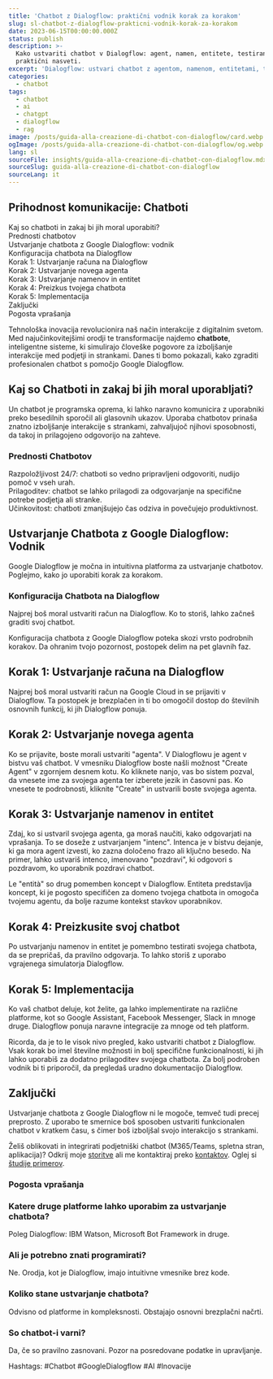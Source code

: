 ```yaml
---
title: 'Chatbot z Dialogflow: praktični vodnik korak za korakom'
slug: sl-chatbot-z-dialogflow-prakticni-vodnik-korak-za-korakom
date: 2023-06-15T00:00:00.000Z
status: publish
description: >-
  Kako ustvariti chatbot v Dialogflow: agent, namen, entitete, testiranje in integracije. Prednosti, nastavitev in
  praktični nasveti.
excerpt: 'Dialogflow: ustvari chatbot z agentom, namenom, entitetami, testiranjem in integracijami.'
categories:
  - chatbot
tags:
  - chatbot
  - ai
  - chatgpt
  - dialogflow
  - rag
image: /posts/guida-alla-creazione-di-chatbot-con-dialogflow/card.webp
ogImage: /posts/guida-alla-creazione-di-chatbot-con-dialogflow/og.webp
lang: sl
sourceFile: insights/guida-alla-creazione-di-chatbot-con-dialogflow.mdx
sourceSlug: guida-alla-creazione-di-chatbot-con-dialogflow
sourceLang: it
---
```



<BreakoutImage src="/posts/guida-alla-creazione-di-chatbot-con-dialogflow/cover.webp" alt="Interfaccia di Google Dialogflow con agent e intent" />










## **Prihodnost komunikacije: Chatboti**
Kaj so chatboti in zakaj bi jih moral uporabiti?  
Prednosti chatbotov  
Ustvarjanje chatbota z Google Dialogflow: vodnik  
Konfiguracija chatbota na Dialogflow  
Korak 1: Ustvarjanje računa na Dialogflow  
Korak 2: Ustvarjanje novega agenta  
Korak 3: Ustvarjanje namenov in entitet  
Korak 4: Preizkus tvojega chatbota  
Korak 5: Implementacija  
Zaključki  
Pogosta vprašanja

Tehnološka inovacija revolucionira naš način interakcije z digitalnim svetom. Med najučinkovitejšimi orodji te transformacije najdemo **chatbote**, inteligentne sisteme, ki simulirajo človeške pogovore za izboljšanje interakcije med podjetji in strankami. Danes ti bomo pokazali, kako zgraditi profesionalen chatbot s pomočjo Google Dialogflow.



## **Kaj so Chatboti in zakaj bi jih moral uporabljati?**

Un chatbot je programska oprema, ki lahko naravno komunicira z uporabniki preko besedilnih sporočil ali glasovnih ukazov. Uporaba chatbotov prinaša znatno izboljšanje interakcije s strankami, zahvaljujoč njihovi sposobnosti, da takoj in prilagojeno odgovorijo na zahteve.



### **Prednosti Chatbotov**



Razpoložljivost 24/7: chatboti so vedno pripravljeni odgovoriti, nudijo pomoč v vseh urah.  
Prilagoditev: chatbot se lahko prilagodi za odgovarjanje na specifične potrebe podjetja ali stranke.  
Učinkovitost: chatboti zmanjšujejo čas odziva in povečujejo produktivnost.

## **Ustvarjanje Chatbota z Google Dialogflow: Vodnik**

Google Dialogflow je močna in intuitivna platforma za ustvarjanje chatbotov. Poglejmo, kako jo uporabiti korak za korakom.



### **Konfiguracija Chatbota na Dialogflow**

Najprej boš moral ustvariti račun na Dialogflow. Ko to storiš, lahko začneš graditi svoj chatbot.



Konfiguracija chatbota z Google Dialogflow poteka skozi vrsto podrobnih korakov. Da ohranim tvojo pozornost, postopek delim na pet glavnih faz.



## **Korak 1: Ustvarjanje računa na Dialogflow**

Najprej boš moral ustvariti račun na Google Cloud in se prijaviti v Dialogflow. Ta postopek je brezplačen in ti bo omogočil dostop do številnih osnovnih funkcij, ki jih Dialogflow ponuja.



## **Korak 2: Ustvarjanje novega agenta**

Ko se prijavite, boste morali ustvariti "agenta". V Dialogflowu je agent v bistvu vaš chatbot. V vmesniku Dialogflow boste našli možnost "Create Agent" v zgornjem desnem kotu. Ko kliknete nanjo, vas bo sistem pozval, da vnesete ime za svojega agenta ter izberete jezik in časovni pas. Ko vnesete te podrobnosti, kliknite "Create" in ustvarili boste svojega agenta.



## **Korak 3: Ustvarjanje namenov in entitet**

Zdaj, ko si ustvaril svojega agenta, ga moraš naučiti, kako odgovarjati na vprašanja. To se doseže z ustvarjanjem "intenc". Intenca je v bistvu dejanje, ki ga mora agent izvesti, ko zazna določeno frazo ali ključno besedo. Na primer, lahko ustvariš intenco, imenovano "pozdravi", ki odgovori s pozdravom, ko uporabnik pozdravi chatbot.



Le "entità" so drug pomemben koncept v Dialogflow. Entiteta predstavlja koncept, ki je pogosto specifičen za domeno tvojega chatbota in omogoča tvojemu agentu, da bolje razume kontekst stavkov uporabnikov.



## **Korak 4: Preizkusite svoj chatbot**

Po ustvarjanju namenov in entitet je pomembno testirati svojega chatbota, da se prepričaš, da pravilno odgovarja. To lahko storiš z uporabo vgrajenega simulatorja Dialogflow.



## **Korak 5: Implementacija**

Ko vaš chatbot deluje, kot želite, ga lahko implementirate na različne platforme, kot so Google Assistant, Facebook Messenger, Slack in mnoge druge. Dialogflow ponuja naravne integracije za mnoge od teh platform.



Ricorda, da je to le visok nivo pregled, kako ustvariti chatbot z Dialogflow. Vsak korak bo imel številne možnosti in bolj specifične funkcionalnosti, ki jih lahko uporabiš za dodatno prilagoditev svojega chatbota. Za bolj podroben vodnik bi ti priporočil, da pregledaš uradno dokumentacijo Dialogflow.



## **Zaključki**

Ustvarjanje chatbota z Google Dialogflow ni le mogoče, temveč tudi precej preprosto. Z uporabo te smernice boš sposoben ustvariti funkcionalen chatbot v kratkem času, s čimer boš izboljšal svojo interakcijo s strankami.

Želiš oblikovati in integrirati podjetniški chatbot (M365/Teams, spletna stran, aplikacija)? Odkrij moje [storitve](/services/) ali me kontaktiraj preko [kontaktov](/contatti/). Oglej si [študije primerov](/case-studies/).



### Pogosta vprašanja

<FAQSection>


### Katere druge platforme lahko uporabim za ustvarjanje chatbota?
Poleg Dialogflow: IBM Watson, Microsoft Bot Framework in druge.

### Ali je potrebno znati programirati?
Ne. Orodja, kot je Dialogflow, imajo intuitivne vmesnike brez kode.

### Koliko stane ustvarjanje chatbota?
Odvisno od platforme in kompleksnosti. Obstajajo osnovni brezplačni načrti.

### So chatbot-i varni?
Da, če so pravilno zasnovani. Pozor na posredovane podatke in upravljanje.

</FAQSection>




Hashtags: #Chatbot #GoogleDialogflow #AI #Inovacije